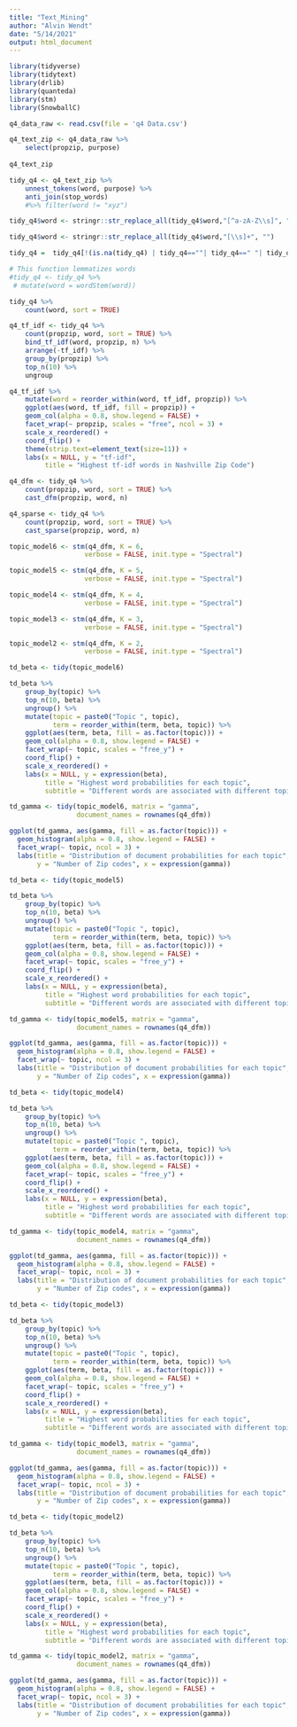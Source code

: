 ---
title: "Text_Mining"
author: "Alvin Wendt"
date: "5/14/2021"
output: html_document
---

```{r}
library(tidyverse)
library(tidytext)
library(drlib)
library(quanteda)
library(stm)
library(SnowballC)
```

```{r}
q4_data_raw <- read.csv(file = 'q4 Data.csv')

q4_text_zip <- q4_data_raw %>%
    select(propzip, purpose)
    
q4_text_zip
```

```{r}
tidy_q4 <- q4_text_zip %>%
    unnest_tokens(word, purpose) %>%
    anti_join(stop_words)
    #%>% filter(word != "xyz")

tidy_q4$word <- stringr::str_replace_all(tidy_q4$word,"[^a-zA-Z\\s]", " ")

tidy_q4$word <- stringr::str_replace_all(tidy_q4$word,"[\\s]+", "")

tidy_q4 =  tidy_q4[!(is.na(tidy_q4) | tidy_q4==""| tidy_q4==" "| tidy_q4=="  "), ]

# This function lemmatizes words
#tidy_q4 <- tidy_q4 %>%
 # mutate(word = wordStem(word)) 

tidy_q4 %>%
    count(word, sort = TRUE)
```


```{r}
q4_tf_idf <- tidy_q4 %>%
    count(propzip, word, sort = TRUE) %>%
    bind_tf_idf(word, propzip, n) %>%
    arrange(-tf_idf) %>%
    group_by(propzip) %>%
    top_n(10) %>%
    ungroup

q4_tf_idf %>%
    mutate(word = reorder_within(word, tf_idf, propzip)) %>%
    ggplot(aes(word, tf_idf, fill = propzip)) +
    geom_col(alpha = 0.8, show.legend = FALSE) +
    facet_wrap(~ propzip, scales = "free", ncol = 3) +
    scale_x_reordered() +
    coord_flip() +
    theme(strip.text=element_text(size=11)) +
    labs(x = NULL, y = "tf-idf",
         title = "Highest tf-idf words in Nashville Zip Code")

```


```{r}
q4_dfm <- tidy_q4 %>%
    count(propzip, word, sort = TRUE) %>%
    cast_dfm(propzip, word, n)

q4_sparse <- tidy_q4 %>%
    count(propzip, word, sort = TRUE) %>%
    cast_sparse(propzip, word, n)

```


```{r}
topic_model6 <- stm(q4_dfm, K = 6, 
                   verbose = FALSE, init.type = "Spectral")

topic_model5 <- stm(q4_dfm, K = 5, 
                   verbose = FALSE, init.type = "Spectral")

topic_model4 <- stm(q4_dfm, K = 4, 
                   verbose = FALSE, init.type = "Spectral")

topic_model3 <- stm(q4_dfm, K = 3, 
                   verbose = FALSE, init.type = "Spectral")

topic_model2 <- stm(q4_dfm, K = 2, 
                   verbose = FALSE, init.type = "Spectral")


```


```{r}
td_beta <- tidy(topic_model6)

td_beta %>%
    group_by(topic) %>%
    top_n(10, beta) %>%
    ungroup() %>%
    mutate(topic = paste0("Topic ", topic),
           term = reorder_within(term, beta, topic)) %>%
    ggplot(aes(term, beta, fill = as.factor(topic))) +
    geom_col(alpha = 0.8, show.legend = FALSE) +
    facet_wrap(~ topic, scales = "free_y") +
    coord_flip() +
    scale_x_reordered() +
    labs(x = NULL, y = expression(beta),
         title = "Highest word probabilities for each topic",
         subtitle = "Different words are associated with different topics")

```


```{r}
td_gamma <- tidy(topic_model6, matrix = "gamma",                    
                 document_names = rownames(q4_dfm))

ggplot(td_gamma, aes(gamma, fill = as.factor(topic))) +
  geom_histogram(alpha = 0.8, show.legend = FALSE) +
  facet_wrap(~ topic, ncol = 3) +
  labs(title = "Distribution of document probabilities for each topic",
       y = "Number of Zip codes", x = expression(gamma))

```


```{r}
td_beta <- tidy(topic_model5)

td_beta %>%
    group_by(topic) %>%
    top_n(10, beta) %>%
    ungroup() %>%
    mutate(topic = paste0("Topic ", topic),
           term = reorder_within(term, beta, topic)) %>%
    ggplot(aes(term, beta, fill = as.factor(topic))) +
    geom_col(alpha = 0.8, show.legend = FALSE) +
    facet_wrap(~ topic, scales = "free_y") +
    coord_flip() +
    scale_x_reordered() +
    labs(x = NULL, y = expression(beta),
         title = "Highest word probabilities for each topic",
         subtitle = "Different words are associated with different topics")

td_gamma <- tidy(topic_model5, matrix = "gamma",                    
                 document_names = rownames(q4_dfm))

ggplot(td_gamma, aes(gamma, fill = as.factor(topic))) +
  geom_histogram(alpha = 0.8, show.legend = FALSE) +
  facet_wrap(~ topic, ncol = 3) +
  labs(title = "Distribution of document probabilities for each topic",
       y = "Number of Zip codes", x = expression(gamma))

```


```{r}
td_beta <- tidy(topic_model4)

td_beta %>%
    group_by(topic) %>%
    top_n(10, beta) %>%
    ungroup() %>%
    mutate(topic = paste0("Topic ", topic),
           term = reorder_within(term, beta, topic)) %>%
    ggplot(aes(term, beta, fill = as.factor(topic))) +
    geom_col(alpha = 0.8, show.legend = FALSE) +
    facet_wrap(~ topic, scales = "free_y") +
    coord_flip() +
    scale_x_reordered() +
    labs(x = NULL, y = expression(beta),
         title = "Highest word probabilities for each topic",
         subtitle = "Different words are associated with different topics")

td_gamma <- tidy(topic_model4, matrix = "gamma",                    
                 document_names = rownames(q4_dfm))

ggplot(td_gamma, aes(gamma, fill = as.factor(topic))) +
  geom_histogram(alpha = 0.8, show.legend = FALSE) +
  facet_wrap(~ topic, ncol = 3) +
  labs(title = "Distribution of document probabilities for each topic",
       y = "Number of Zip codes", x = expression(gamma))

```


```{r}
td_beta <- tidy(topic_model3)

td_beta %>%
    group_by(topic) %>%
    top_n(10, beta) %>%
    ungroup() %>%
    mutate(topic = paste0("Topic ", topic),
           term = reorder_within(term, beta, topic)) %>%
    ggplot(aes(term, beta, fill = as.factor(topic))) +
    geom_col(alpha = 0.8, show.legend = FALSE) +
    facet_wrap(~ topic, scales = "free_y") +
    coord_flip() +
    scale_x_reordered() +
    labs(x = NULL, y = expression(beta),
         title = "Highest word probabilities for each topic",
         subtitle = "Different words are associated with different topics")

td_gamma <- tidy(topic_model3, matrix = "gamma",                    
                 document_names = rownames(q4_dfm))

ggplot(td_gamma, aes(gamma, fill = as.factor(topic))) +
  geom_histogram(alpha = 0.8, show.legend = FALSE) +
  facet_wrap(~ topic, ncol = 3) +
  labs(title = "Distribution of document probabilities for each topic",
       y = "Number of Zip codes", x = expression(gamma))

```

```{r}
td_beta <- tidy(topic_model2)

td_beta %>%
    group_by(topic) %>%
    top_n(10, beta) %>%
    ungroup() %>%
    mutate(topic = paste0("Topic ", topic),
           term = reorder_within(term, beta, topic)) %>%
    ggplot(aes(term, beta, fill = as.factor(topic))) +
    geom_col(alpha = 0.8, show.legend = FALSE) +
    facet_wrap(~ topic, scales = "free_y") +
    coord_flip() +
    scale_x_reordered() +
    labs(x = NULL, y = expression(beta),
         title = "Highest word probabilities for each topic",
         subtitle = "Different words are associated with different topics")

td_gamma <- tidy(topic_model2, matrix = "gamma",                    
                 document_names = rownames(q4_dfm))

ggplot(td_gamma, aes(gamma, fill = as.factor(topic))) +
  geom_histogram(alpha = 0.8, show.legend = FALSE) +
  facet_wrap(~ topic, ncol = 3) +
  labs(title = "Distribution of document probabilities for each topic",
       y = "Number of Zip codes", x = expression(gamma))
```


